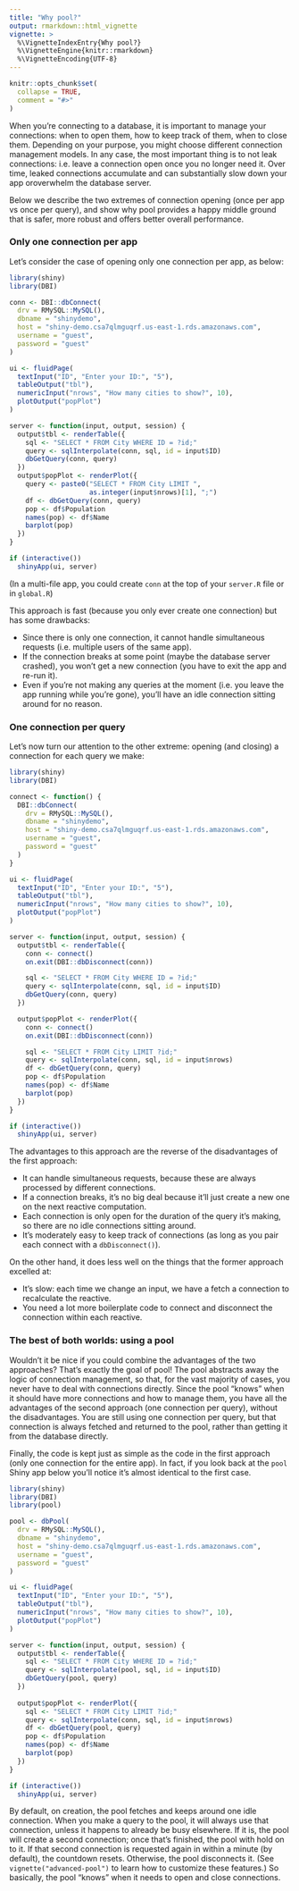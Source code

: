 ```yaml
---
title: "Why pool?"
output: rmarkdown::html_vignette
vignette: >
  %\VignetteIndexEntry{Why pool?}
  %\VignetteEngine{knitr::rmarkdown}
  %\VignetteEncoding{UTF-8}
---
```


```r
knitr::opts_chunk$set(
  collapse = TRUE,
  comment = "#>"
)
```

When you're connecting to a database, it is important to manage your connections: when to open them, how to keep track of them, when to close them.
Depending on your purpose, you might choose different connection management models.
In any case, the most important thing is to not leak connections: i.e. leave a connection open once you no longer need it.
Over time, leaked connections accumulate and can substantially slow down your app oroverwhelm the database server.

Below we describe the two extremes of connection opening (once per app vs once per query), and show why pool provides a happy middle ground that is safer, more robust and offers better overall performance.

### Only one connection per app

Let's consider the case of opening only one connection per app, as below:

```r
library(shiny)
library(DBI)

conn <- DBI::dbConnect(
  drv = RMySQL::MySQL(),
  dbname = "shinydemo",
  host = "shiny-demo.csa7qlmguqrf.us-east-1.rds.amazonaws.com",
  username = "guest",
  password = "guest"
)

ui <- fluidPage(
  textInput("ID", "Enter your ID:", "5"),
  tableOutput("tbl"),
  numericInput("nrows", "How many cities to show?", 10),
  plotOutput("popPlot")
)

server <- function(input, output, session) {
  output$tbl <- renderTable({
    sql <- "SELECT * FROM City WHERE ID = ?id;"
    query <- sqlInterpolate(conn, sql, id = input$ID)
    dbGetQuery(conn, query)
  })
  output$popPlot <- renderPlot({
    query <- paste0("SELECT * FROM City LIMIT ",
                    as.integer(input$nrows)[1], ";")
    df <- dbGetQuery(conn, query)
    pop <- df$Population
    names(pop) <- df$Name
    barplot(pop)
  })
}

if (interactive())
  shinyApp(ui, server)
```

(In a multi-file app, you could create `conn` at the top of your `server.R` file or in `global.R`)

This approach is fast (because you only ever create one connection) but has some drawbacks:

-   Since there is only one connection, it cannot handle simultaneous requests (i.e. multiple users of the same app).
-   If the connection breaks at some point (maybe the database server crashed), you won't get a new connection (you have to exit the app and re-run it).
-   Even if you're not making any queries at the moment (i.e. you leave the app running while you're gone), you'll have an idle connection sitting around for no reason.

### One connection per query

Let's now turn our attention to the other extreme: opening (and closing) a connection for each query we make:

```r
library(shiny)
library(DBI)

connect <- function() {
  DBI::dbConnect(
    drv = RMySQL::MySQL(),
    dbname = "shinydemo",
    host = "shiny-demo.csa7qlmguqrf.us-east-1.rds.amazonaws.com",
    username = "guest",
    password = "guest"
  )
}

ui <- fluidPage(
  textInput("ID", "Enter your ID:", "5"),
  tableOutput("tbl"),
  numericInput("nrows", "How many cities to show?", 10),
  plotOutput("popPlot")
)

server <- function(input, output, session) {
  output$tbl <- renderTable({
    conn <- connect()
    on.exit(DBI::dbDisconnect(conn))

    sql <- "SELECT * FROM City WHERE ID = ?id;"
    query <- sqlInterpolate(conn, sql, id = input$ID)
    dbGetQuery(conn, query)
  })

  output$popPlot <- renderPlot({
    conn <- connect()
    on.exit(DBI::dbDisconnect(conn))

    sql <- "SELECT * FROM City LIMIT ?id;"
    query <- sqlInterpolate(conn, sql, id = input$nrows)
    df <- dbGetQuery(conn, query)
    pop <- df$Population
    names(pop) <- df$Name
    barplot(pop)
  })
}

if (interactive())
  shinyApp(ui, server)
```

The advantages to this approach are the reverse of the disadvantages of the first approach:

-   It can handle simultaneous requests, because these are always processed by different connections.
-   If a connection breaks, it's no big deal because it'll just create a new one on the next reactive computation.
-   Each connection is only open for the duration of the query it's making, so there are no idle connections sitting around.
-   It's moderately easy to keep track of connections (as long as you pair each connect with a `dbDisconnect()`).

On the other hand, it does less well on the things that the former approach excelled at:

-   It's slow: each time we change an input, we have a fetch a connection to recalculate the reactive.
-   You need a lot more boilerplate code to connect and disconnect the connection within each reactive.

### The best of both worlds: using a pool

Wouldn't it be nice if you could combine the advantages of the two approaches?
That's exactly the goal of pool!
The pool abstracts away the logic of connection management, so that, for the vast majority of cases, you never have to deal with connections directly.
Since the pool "knows" when it should have more connections and how to manage them, you have all the advantages of the second approach (one connection per query), without the disadvantages.
You are still using one connection per query, but that connection is always fetched and returned to the pool, rather than getting it from the database directly.

Finally, the code is kept just as simple as the code in the first approach (only one connection for the entire app).
In fact, if you look back at the `pool` Shiny app below you'll notice it's almost identical to the first case.

```r
library(shiny)
library(DBI)
library(pool)

pool <- dbPool(
  drv = RMySQL::MySQL(),
  dbname = "shinydemo",
  host = "shiny-demo.csa7qlmguqrf.us-east-1.rds.amazonaws.com",
  username = "guest",
  password = "guest"
)

ui <- fluidPage(
  textInput("ID", "Enter your ID:", "5"),
  tableOutput("tbl"),
  numericInput("nrows", "How many cities to show?", 10),
  plotOutput("popPlot")
)

server <- function(input, output, session) {
  output$tbl <- renderTable({
    sql <- "SELECT * FROM City WHERE ID = ?id;"
    query <- sqlInterpolate(pool, sql, id = input$ID)
    dbGetQuery(pool, query)
  })
  
  output$popPlot <- renderPlot({
    sql <- "SELECT * FROM City LIMIT ?id;"
    query <- sqlInterpolate(conn, sql, id = input$nrows)
    df <- dbGetQuery(pool, query)
    pop <- df$Population
    names(pop) <- df$Name
    barplot(pop)
  })
}

if (interactive())
  shinyApp(ui, server)
```

By default, on creation, the pool fetches and keeps around one idle connection.
When you make a query to the pool, it will always use that connection, unless it happens to already be busy elsewhere.
If it is, the pool will create a second connection; once that's finished, the pool with hold on to it.
If that second connection is requested again in within a minute (by default), the countdown resets.
Otherwise, the pool disconnects it.
(See `vignette("advanced-pool")` to learn how to customize these features.) So basically, the pool "knows" when it needs to open and close connections.
